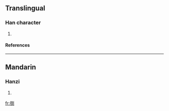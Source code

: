 ==Translingual==
===Han character===
{{Han char|rn=64|rad=手|as=08|sn=11|four=5202<sub>0</sub>|canj=手一土弓 (QMGN)}}
# {{defn|Han|sort=手08}}
====References====
{{Han ref|kx=0435.130|dkj=12205|dj=0784.300|hdz=31895.010|uh=636F|ud=25455|bh=D572|bd=54642}}
----
==Mandarin==
===Hanzi===
{{cmn-hanzi|pin=[[dáo]] (dao2), [[dǎo]] (dao3)|wg=tao<sup>2</sup>, tao<sup>3</sup>}}
# {{defn|Mandarin}}

[[fr:捯]]